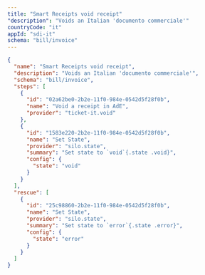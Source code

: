 ```yaml
---
title: "Smart Receipts void receipt"
"description": "Voids an Italian 'documento commerciale'"
countryCode: "it"
appId: "sdi-it"
schema: "bill/invoice"
---
```


```json Example Smart Receipts void receipt workflow with states expandable
{
  "name": "Smart Receipts void receipt",
  "description": "Voids an Italian 'documento commerciale'",
  "schema": "bill/invoice",
  "steps": [
    {
      "id": "02a62be0-2b2e-11f0-984e-0542d5f28f0b",
      "name": "Void a receipt in AdE",
      "provider": "ticket-it.void"
    },
    {
      "id": "1583e220-2b2e-11f0-984e-0542d5f28f0b",
      "name": "Set State",
      "provider": "silo.state",
      "summary": "Set state to `void`{.state .void}",
      "config": {
        "state": "void"
      }
    }
  ],
  "rescue": [
    {
      "id": "25c98860-2b2e-11f0-984e-0542d5f28f0b",
      "name": "Set State",
      "provider": "silo.state",
      "summary": "Set state to `error`{.state .error}",
      "config": {
        "state": "error"
      }
    }
  ]
}

```